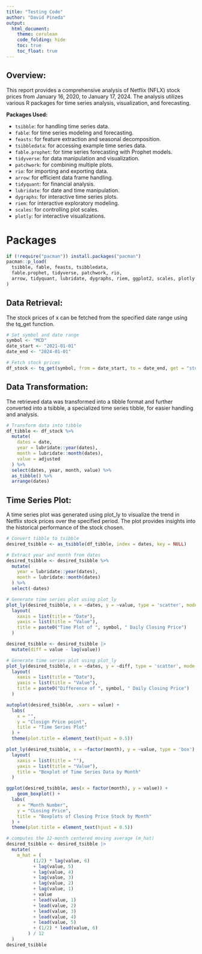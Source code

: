 ```yaml
---
title: "Testing Code"
author: "David Pineda"
output: 
  html_document:
    theme: cerulean
    code_folding: hide
    toc: true
    toc_float: true
---
```



## Overview:
This report provides a comprehensive analysis of Netflix (NFLX) stock prices from January 16, 2020, to January 17, 2024. The analysis utilizes various R packages for time series analysis, visualization, and forecasting.

**Packages Used:**

- `tsibble`: for handling time series data.
- `fable`: for time series modeling and forecasting.
- `feasts`: for feature extraction and seasonal decomposition.
- `tsibbledata`: for accessing example time series data.
- `fable.prophet`: for time series forecasting with Prophet models.
- `tidyverse`: for data manipulation and visualization.
- `patchwork`: for combining multiple plots.
- `rio`: for importing and exporting data.
- `arrow`: for efficient data frame handling.
- `tidyquant`: for financial analysis.
- `lubridate`: for date and time manipulation.
- `dygraphs`: for interactive time series plots.
- `riem`: for interactive exploratory modeling.
- `scales`: for controlling plot scales.
- `plotly`: for interactive visualizations.





# Packages

```r
if (!require("pacman")) install.packages("pacman")
pacman::p_load(
  tsibble, fable, feasts, tsibbledata,
  fable.prophet, tidyverse, patchwork, rio,
  arrow, tidyquant, lubridate, dygraphs, riem, ggplot2, scales, plotly
)
```

## Data Retrieval:
The stock prices of x can be fetched from the specified date range using the tq_get function.

```r
# Set symbol and date range
symbol <- "MCD"
date_start <- "2021-01-01"
date_end <- "2024-01-01"

# Fetch stock prices
df_stock <- tq_get(symbol, from = date_start, to = date_end, get = "stock.prices")
```


## Data Transformation:
The retrieved data was transformed into a tibble format and further converted into a tsibble, a specialized time series tibble, for easier handling and analysis.

```r
# Transform data into tibble
df_tibble <- df_stock %>%
  mutate(
    dates = date, 
    year = lubridate::year(dates),
    month = lubridate::month(dates),
    value = adjusted
  ) %>%
  select(dates, year, month, value) %>%
  as_tibble() %>% 
  arrange(dates)
```

## Time Series Plot:
A time series plot was generated using plot_ly to visualize the trend in Netflix stock prices over the specified period. The plot provides insights into the historical performance of the stock chosen.

```r
# Convert tibble to tsibble
desired_tsibble <- as_tsibble(df_tibble, index = dates, key = NULL)

# Extract year and month from dates
desired_tsibble <- desired_tsibble %>%
  mutate(
    year = lubridate::year(dates),
    month = lubridate::month(dates)
  ) %>%
  select(-dates)
```



```r
# Generate time series plot using plot_ly
plot_ly(desired_tsibble, x = ~dates, y = ~value, type = 'scatter', mode = 'lines') %>%
  layout(
    xaxis = list(title = "Date"),
    yaxis = list(title = "Value"),
    title = paste0("Time Plot of ", symbol, " Daily Closing Price")
  )
```


```r
desired_tsibble <- desired_tsibble |>
  mutate(diff = value - lag(value))

# Generate time series plot using plot_ly
plot_ly(desired_tsibble, x = ~dates, y = ~diff, type = 'scatter', mode = 'lines') %>%
  layout(
    xaxis = list(title = "Date"),
    yaxis = list(title = "Value"),
    title = paste0("Difference of ", symbol, " Daily Closing Price")
  )
```



```r
autoplot(desired_tsibble, .vars = value) +  
  labs(
    x = "",
    y = "Closign Price point",
    title = "Time Series Plot"
  ) +
  theme(plot.title = element_text(hjust = 0.5))

```






```r
plot_ly(desired_tsibble, x = ~factor(month), y = ~value, type = 'box') %>%
  layout(
    xaxis = list(title = ""),
    yaxis = list(title = "Value"),
    title = "Boxplot of Time Series Data by Month"
  )
```



```r
ggplot(desired_tsibble, aes(x = factor(month), y = value)) +
    geom_boxplot() +
  labs(
    x = "Month Number",
    y = "CLosing Price",
    title = "Boxplots of Closing Price Stock by Month"
  ) +
  theme(plot.title = element_text(hjust = 0.5))
```




```r
# computes the 12-month centered moving average (m_hat)
desired_tsibble <- desired_tsibble |> 
  mutate(
    m_hat = (
          (1/2) * lag(value, 6)
          + lag(value, 5)
          + lag(value, 4)
          + lag(value, 3)
          + lag(value, 2)
          + lag(value, 1)
          + value
          + lead(value, 1)
          + lead(value, 2)
          + lead(value, 3)
          + lead(value, 4)
          + lead(value, 5)
          + (1/2) * lead(value, 6)
        ) / 12
  )
desired_tsibble
```




